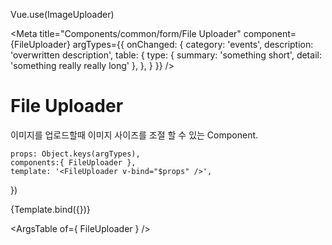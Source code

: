 Vue.use(ImageUploader)

<Meta
    title="Components/common/form/File Uploader"
    component={FileUploader}
    argTypes={{
        onChanged: {
            category: 'events',
            description: 'overwritten description',
            table: {
                type: { 
                    summary: 'something short', 
                    detail: 'something really really long' 
                },
            },
        }
    }}
/>

# File Uploader

이미지를 업로드할때 이미지 사이즈를 조절 할 수 있는 Component.

    props: Object.keys(argTypes),
    components:{ FileUploader },
    template: '<FileUploader v-bind="$props" />',
})

<Canvas>
    <Story name='Primary' height='100px' args={{ id: 'file-uploader' }}>
        {Template.bind({})}
    </Story>
</Canvas>

<ArgsTable of={ FileUploader } />